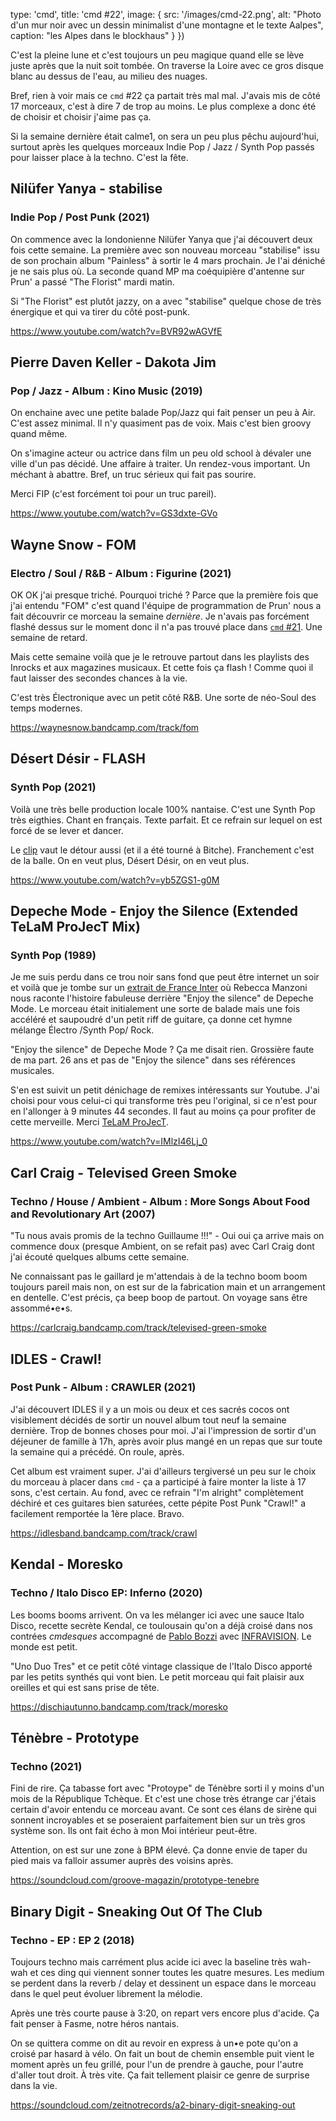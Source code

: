 

  type: 'cmd',
  title: 'cmd #22',
  image: {
    src: '/images/cmd-22.png',
    alt: "Photo d'un mur noir avec un dessin minimalist d'une montagne et le texte Aalpes",
    caption: "les Alpes dans le blockhaus"
  }
}) 

C'est la pleine lune et c'est toujours un peu magique quand elle se lève juste
après que la nuit soit tombée. On traverse la Loire avec ce gros disque blanc au
dessus de l'eau, au milieu des nuages.

Bref, rien à voir mais ce `cmd` #22 ça partait très mal mal. J'avais mis de côté
17 morceaux, c'est à dire 7 de trop au moins. Le plus complexe a donc été de
choisir et choisir j'aime pas ça.

Si la semaine dernière était calme1, on sera un peu plus pêchu aujourd'hui,
surtout après les quelques morceaux Indie Pop / Jazz / Synth Pop passés pour
laisser place à la techno. C'est la fête.


## Nilüfer Yanya - stabilise
### Indie Pop / Post Punk (2021)

On commence avec la londonienne Nilüfer Yanya que j'ai découvert deux fois cette
semaine. La première avec son nouveau morceau "stabilise" issu de son prochain
album "Painless" à sortir le 4 mars prochain. Je l'ai déniché je ne sais plus
où. La seconde quand MP ma coéquipière d'antenne sur Prun' a passé "The Florist"
mardi matin.

Si "The Florist" est plutôt jazzy, on a avec "stabilise" quelque chose de très
énergique et qui va tirer du côté post-punk.

https://www.youtube.com/watch?v=BVR92wAGVfE


## Pierre Daven Keller - Dakota Jim
### Pop / Jazz - Album : Kino Music (2019)

On enchaine avec une petite balade Pop/Jazz qui fait penser un peu à Air. C'est
assez minimal. Il n'y quasiment pas de voix. Mais c'est bien groovy quand même.

On s'imagine acteur ou actrice dans film un peu old school à dévaler une ville
d'un pas décidé. Une affaire à traiter. Un rendez-vous important. Un méchant à
abattre. Bref, un truc sérieux qui fait pas sourire.

Merci FIP (c'est forcément toi pour un truc pareil).

https://www.youtube.com/watch?v=GS3dxte-GVo



## Wayne Snow - FOM
### Electro / Soul / R&B - Album : Figurine (2021)

OK OK j'ai presque triché. Pourquoi triché ? Parce que la première fois que j'ai
entendu "FOM" c'est quand l'équipe de programmation de Prun' nous a fait
découvrir ce morceau la semaine *dernière*. Je n'avais pas forcément flashé
dessus sur le moment donc il n'a pas trouvé place dans [`cmd` #21](https://cmd.wuips.com/post/2021-11-12-cmd-21).
Une semaine de retard.

Mais cette semaine voilà que je le retrouve partout dans les playlists des
Inrocks et aux magazines musicaux. Et cette fois ça flash ! Comme quoi il faut
laisser des secondes chances à la vie.

C'est très Électronique avec un petit côté R&B. Une sorte de néo-Soul des temps
modernes.

https://waynesnow.bandcamp.com/track/fom



## Désert Désir - FLASH
### Synth Pop (2021)

Voilà une très belle production locale 100% nantaise. C'est une Synth Pop très
eigthies. Chant en français. Texte parfait. Et ce refrain sur lequel on est
forcé de se lever et dancer.

Le [clip](https://www.youtube.com/watch?v=PaafP_v__B4&feature=youtu.be) vaut le
détour aussi (et il a été tourné à Bitche). Franchement c'est de la balle. On en
veut plus, Désert Désir, on en veut plus.

https://www.youtube.com/watch?v=yb5ZGS1-g0M



## Depeche Mode - Enjoy the Silence (Extended TeLaM ProJecT Mix)
### Synth Pop (1989)

Je me suis perdu dans ce trou noir sans fond que peut être internet un soir et
voilà que je tombe sur un [extrait de France
Inter](https://www.franceinter.fr/emissions/tubes-n-co/tub-n-co-du-vendredi-12-novembre-2021)
où Rebecca Manzoni nous raconte l'histoire fabuleuse derrière "Enjoy the
silence" de Depeche Mode. Le morceau était initialement une sorte de balade mais
une fois accéléré et saupoudré d'un petit riff de guitare, ça donne cet hymne
mélange Électro /Synth Pop/ Rock.

"Enjoy the silence" de Depeche Mode ? Ça me disait rien. Grossière faute de ma
part. 26 ans et pas de "Enjoy the silence" dans ses références musicales.

S'en est suivit un petit dénichage de remixes intéressants sur Youtube. J'ai
choisi pour vous celui-ci qui transforme très peu l'original, si ce n'est pour
en l'allonger à 9 minutes 44 secondes. Il faut au moins ça pour profiter de
cette merveille. Merci [TeLaM ProJecT](https://www.facebook.com/TeLaMProJecT/).

https://www.youtube.com/watch?v=IMlzI46Lj_0



## Carl Craig - Televised Green Smoke
### Techno / House / Ambient - Album : More Songs About Food and Revolutionary Art (2007)

"Tu nous avais promis de la techno Guillaume !!!" - Oui oui ça arrive mais on
commence doux (presque Ambient, on se refait pas) avec Carl Craig dont j'ai
écouté quelques albums cette semaine.

Ne connaissant pas le gaillard je m'attendais à de la techno boom boom toujours
pareil mais non, on est sur de la fabrication main et un arrangement en
dentelle. C'est précis, ça beep boop de partout. On  voyage sans être
assommé•e•s.

https://carlcraig.bandcamp.com/track/televised-green-smoke



## IDLES - Crawl!
### Post Punk - Album : CRAWLER (2021)

J'ai découvert IDLES il y a un mois ou deux et ces sacrés cocos ont visiblement
décidés de sortir un nouvel album tout neuf la semaine dernière. Trop de bonnes
choses pour moi. J'ai l'impression de sortir d'un déjeuner de famille à 17h,
après avoir plus mangé en un repas que sur toute la semaine qui a précédé. On
roule, après.

Cet album est vraiment super. J'ai d'ailleurs tergiversé un peu sur le choix du
morceau à placer dans `cmd` - ça a participé à faire monter la liste à 17 sons,
c'est certain. Au fond, avec ce refrain "I'm alright" complètement déchiré et
ces guitares bien saturées,  cette pépite Post Punk "Crawl!" a facilement
remportée la 1ère place. Bravo.

https://idlesband.bandcamp.com/track/crawl



## Kendal - Moresko
### Techno / Italo Disco EP: Inferno (2020)

Les booms booms arrivent. On va les mélanger ici avec une sauce Italo Disco,
recette secrète Kendal, ce toulousain qu'on a déjà croisé dans nos contrées
_cmdesques_  accompagné de [Pablo
Bozzi](https://cmd.wuips.com/post/2021-09-03-cmd-11) avec
[INFRAVISION](https://cmd.wuips.com/post/2021-08-20-cmd-9). Le monde est petit.

"Uno Duo Tres" et ce petit côté vintage classique de l'Italo Disco apporté par
les petits synthés qui vont bien. Le petit morceau qui fait plaisir aux oreilles
et qui est sans prise de tête.

https://dischiautunno.bandcamp.com/track/moresko



## Ténèbre - Prototype
### Techno (2021)

Fini de rire. Ça tabasse fort avec "Protoype" de Ténèbre sorti il y moins d'un
mois de la République Tchèque. Et c'est une chose très étrange car j'étais
certain d'avoir entendu ce morceau avant. Ce sont ces élans de sirène qui
sonnent incroyables et se poseraient parfaitement bien sur un très gros
système son. Ils ont fait écho à mon Moi intérieur peut-être.

Attention, on est sur une zone à BPM élevé. Ça donne envie de taper du pied mais
va falloir assumer auprès des voisins après.

https://soundcloud.com/groove-magazin/prototype-tenebre



## Binary Digit - Sneaking Out Of The Club
### Techno - EP : EP 2 (2018)

Toujours techno mais carrément plus acide ici avec la baseline très wah-wah et
ces ding qui viennent sonner toutes les quatre mesures. Les medium se perdent
dans la reverb / delay et dessinent un espace dans le morceau dans le quel peut
évoluer librement la mélodie.

Après une très courte pause à 3:20, on repart vers encore plus d'acide. Ça fait
penser à Fasme, notre héros nantais.

On se quittera comme on dit au revoir en express à un•e pote qu'on a croisé par
hasard à vélo. On fait un bout de chemin ensemble puit vient le moment après un
feu grillé, pour l'un de prendre à gauche, pour l'autre d'aller tout droit. À
très vite. Ça fait tellement plaisir ce genre de surprise dans la vie.

https://soundcloud.com/zeitnotrecords/a2-binary-digit-sneaking-out



